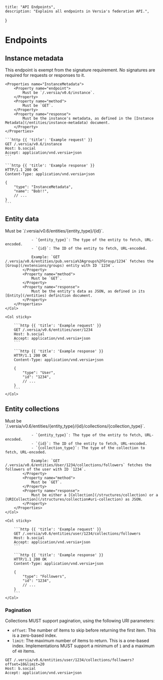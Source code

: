     title: "API Endpoints",
    description: "Explains all endpoints in Versia's federation API.",
}

# Endpoints

## Instance metadata

<Warning>
    This endpoint is exempt from the signature requirement. No signatures are required for requests or responses to it.
</Warning>

<Row>
  <Col>

    <Properties name="InstanceMetadata">
        <Property name="endpoint">
            Must be `/.versia/v0.6/instance`.
        </Property>
        <Property name="method">
            Must be `GET`.
        </Property>
        <Property name="response">
            Must be the instance's metadata, as defined in the [Instance Metadata](/entities/instance-metadata) document.
        </Property>
    </Properties>

  </Col>
  <Col sticky>

    ```http {{ 'title': 'Example request' }}
    GET /.versia/v0.6/instance
    Host: b.social
    Accept: application/vnd.versia+json
    ```
    
    ```http {{ 'title': 'Example response' }}
    HTTP/1.1 200 OK
    Content-Type: application/vnd.versia+json

    {
        "type": "InstanceMetadata",
        "name": "Bob!!",
        // ...
    }
    ```

  </Col>
</Row>

## Entity data

<Row>
    <Col>
        <Properties name="EntityData">
            <Property name="endpoint">
                Must be `/.versia/v0.6/entities/{entity_type}/{id}`.

                - `{entity_type}`: The type of the entity to fetch, URL-encoded.
                - `{id}`: The ID of the entity to fetch, URL-encoded.

                Example: `GET /.versia/v0.6/entities/pub.versia%3Agroups%2FGroup/1234` fetches the [Group](/extensions/groups) entity with ID `1234`.
            </Property>
            <Property name="method">
                Must be `GET`.
            </Property>
            <Property name="response">
                Must be the entity's data as JSON, as defined in its [Entity](/entities) definition document.
            </Property>
        </Properties>
    </Col>

    <Col sticky>

        ```http {{ 'title': 'Example request' }}
        GET /.versia/v0.6/entities/user/1234
        Host: b.social
        Accept: application/vnd.versia+json
        ```

        ```http {{ 'title': 'Example response' }}
        HTTP/1.1 200 OK
        Content-Type: application/vnd.versia+json

        {
            "type": "User",
            "id": "1234",
            // ...
        }
        ```
    </Col>
</Row>

## Entity collections

<Row>
    <Col>
        <Properties name="EntityCollection">
            <Property name="endpoint">
                Must be `/.versia/v0.6/entities/{entity_type}/{id}/collections/{collection_type}`.

                - `{entity_type}`: The type of the entity to fetch, URL-encoded.
                - `{id}`: The ID of the entity to fetch, URL-encoded.
                - `{collection_type}`: The type of the collection to fetch, URL-encoded.

                Example: `GET /.versia/v0.6/entities/User/1234/collections/followers` fetches the followers of the user with ID `1234`.
            </Property>
            <Property name="method">
                Must be `GET`.
            </Property>
            <Property name="response">
                Must be either a [Collection](/structures/collection) or a [URICollection](/structures/collection#uri-collection) as JSON.
            </Property>
        </Properties>
    </Col>

    <Col sticky>

        ```http {{ 'title': 'Example request' }}
        GET /.versia/v0.6/entities/user/1234/collections/followers
        Host: b.social
        Accept: application/vnd.versia+json
        ```

        ```http {{ 'title': 'Example response' }}
        HTTP/1.1 200 OK
        Content-Type: application/vnd.versia+json

        {
            "type": "Followers",
            "id": "1234",
            // ...
        }
        ```
    </Col>
</Row>

### Pagination

Collections MUST support pagination, using the following URI parameters:

- `offset`: The number of items to skip before returning the first item. This is a zero-based index.
- `limit`: The maximum number of items to return. This is a one-based index. Implementations MUST support a minimum of `1` and a maximum of `40` items.

```http {{ 'title': 'Example paginated collection request' }}
GET /.versia/v0.6/entities/user/1234/collections/followers?offset=10&limit=20
Host: b.social
Accept: application/vnd.versia+json
```
